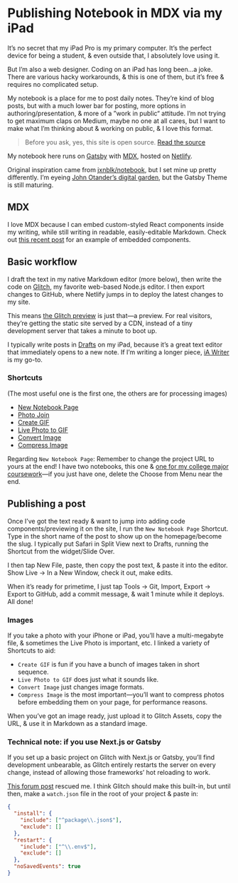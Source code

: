 
# Publishing Notebook in MDX via my iPad

It’s no secret that my iPad Pro is my primary computer. It’s the perfect device for being a student, & even outside that, I absolutely love using it.

But I’m also a web designer. Coding on an iPad has long been…a joke. There are various hacky workarounds, & this is one of them, but it’s free & requires no complicated setup.

My notebook is a place for me to post daily notes. They’re kind of blog posts, but with a much lower bar for posting, more options in authoring/presentation, & more of a ”work in public“ attitude. I’m not trying to get maximum claps on Medium, maybe no one at all cares, but I want to make what I’m thinking about & working on public, & I love this format.

> Before you ask, yes, this site is open source. [Read the source](https://glitch.com/~eugene-notebook)

My notebook here runs on [Gatsby](https://www.gatsbyjs.org) with [MDX](https://mdxjs.com), hosted on [Netlify](https://Netlify.com).

Original inspiration came from [jxnblk/notebook](https://github.com/jxnblk/notebook), but I set mine up pretty differently. I’m eyeing [John Otander’s digital garden](https://github.com/johno/johno.com/blob/7ea7fbdbf952335c49e69213ff4ca7c572a54f32/src/notes/drafts/digital-garden.mdx), but the Gatsby Theme is still maturing.

## MDX

I love MDX because I can embed custom-styled React components inside my writing, while still writing in readable, easily-editable Markdown. Check out [this recent post](/2019-09-05_windy_city_hacks_newsletters/) for an example of embedded components.

## Basic workflow

I draft the text in my native Markdown editor (more below), then write the code on [Glitch](https://glitch.com), my favorite web-based Node.js editor. I then export changes to GitHub, where Netlify jumps in to deploy the latest changes to my site.

This means [the Glitch preview](https://eugene-notebook.glitch.me) is just that—a preview. For real visitors, they’re getting the static site served by a CDN, instead of a tiny development server that takes a minute to boot up.

I typically write posts in [Drafts](https://getdrafts.com/) on my iPad, because it’s a great text editor that immediately opens to a new note. If I’m writing a longer piece, [iA Writer](https://ia.net/writer) is my go-to.

### Shortcuts

(The most useful one is the first one, the others are for processing images)

<ShortcutsList>

- [New Notebook Page](https://www.icloud.com/shortcuts/7a2dcbde921e4cd89ef75dbc6fd69b6a)
- [Photo Join](https://www.icloud.com/shortcuts/8825a0e9171b4f0491ed64785683e634)
- [Create GIF](https://www.icloud.com/shortcuts/43681747e4c645cc81ab69835c24f6c7)
- [Live Photo to GIF](https://www.icloud.com/shortcuts/9205c57be3d44b11b2196c0dd3bd8e28)
- [Convert Image](https://www.icloud.com/shortcuts/792866e39f9b405ea6873f5826f0fd34)
- [Compress Image](https://www.icloud.com/shortcuts/e412d6ffbb6c4ca8b2e64c9ad79fead1)

</ShortcutsList>

Regarding `New Notebook Page`: Remember to change the project URL to yours at the end! I have two notebooks, this one & [one for my college major coursework](https://ima.google.com)—if you just have one, delete the Choose from Menu near the end.

## Publishing a post

Once I’ve got the text ready & want to jump into adding code components/previewing it on the site, I run the `New Notebook Page` Shortcut. Type in the short name of the post to show up on the homepage/become the slug. I typically put Safari in Split View next to Drafts, running the Shortcut from the widget/Slide Over.

I then tap New File, paste, then copy the post text, & paste it into the editor. Show Live → In a New Window, check it out, make edits.

When it’s ready for primetime, I just tap Tools → Git, Import, Export → Export to GitHub, add a commit message, & wait 1 minute while it deploys. All done!

### Images

If you take a photo with your iPhone or iPad, you’ll have a multi-megabyte file, & sometimes the Live Photo is important, etc. I linked a variety of Shortcuts to aid:

- `Create GIF` is fun if you have a bunch of images taken in short sequence.
- `Live Photo to GIF` does just what it sounds like.
- `Convert Image` just changes image formats.
- `Compress Image` is the most important—you’ll want to compress photos before embedding them on your page, for performance reasons.

When you’ve got an image ready, just upload it to Glitch Assets, copy the URL, & use it in Markdown as a standard image.

### Technical note: if you use Next.js or Gatsby

If you set up a basic project on Glitch with Next.js or Gatsby, you’ll find development unbearable, as Glitch entirely restarts the server on every change, instead of allowing those frameworks’ hot reloading to work.

[This forum post](https://support.glitch.com/t/glitch-next-js-issues-double-compilation/6849/4) rescued me. I think Glitch should make this built-in, but until then, make a `watch.json` file in the root of your project & paste in:

```json
{
  "install": {
    "include": ["^package\\.json$"],
    "exclude": []
  },
  "restart": {
    "include": ["^\\.env$"],
    "exclude": []
  },
  "noSavedEvents": true
}
```
